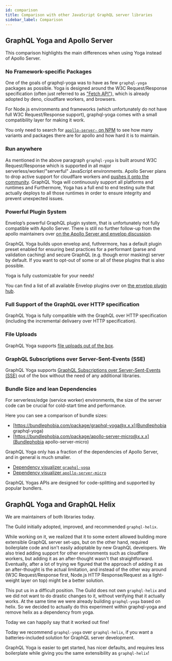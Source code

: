 ```yaml
---
id: comparison
title: Comparison with other JavaScript GraphQL server libraries
sidebar_label: Comparison
---
```


## GraphQL Yoga and Apollo Server

This comparison highlights the main differences when using Yoga instead of Apollo Server.

### No Framework-specific Packages

One of the goals of graphql-yoga was to have as few `graphql-yoga` packages as possible.
Yoga is designed around the W3C Request/Response specification (often just referred to as ["Fetch API"](https://developer.mozilla.org/en-US/docs/Web/API/Fetch_API)),
which is already adopted by deno, cloudflare workers, and browsers.

For Node.js environments and frameworks (which unfortunately do not have full W3C Request/Response support), graphql-yoga comes with a small compatibility layer for making it work.

You only need to search for [`apollo-server-` on NPM](https://www.npmjs.com/search?q=apollo-server-) to see how many variants and packages there are for apollo and how hard it is to maintain.

### Run anywhere

As mentioned in the above paragraph `graphql-yoga` is built around W3C Request/Response which is supported in all major serverless/worker/"serverful" JavaScript environments.
Apollo Server plans to drop active support for cloudflare workers and [pushes it onto the community](https://github.com/apollographql/apollo-server/issues/6034).
GraphQL Yoga will continuously support all platforms and runtimes and
Furthermore, Yoga has a full end to end testing suite that actually deploys to all those runtimes in order to ensure integrity and prevent unexpected issues.

### Powerful Plugin System

Envelop’s powerful GraphQL plugin system, that is unfortunately not fully compatible with Apollo Server.
There is still no further follow-up from the apollo maintainers over [on the Apollo Server and envelop discussion](https://github.com/apollographql/apollo-server/discussions/5541).

GraphQL Yoga builds upon envelop and, futhrermore, has a default plugin preset enabled for ensuring best practices for a performant (parse and validation caching) and secure GraphQL (e.g. though error masking) server by default.
If you want to opt-out of some or all of these plugins that is also possible.

Yoga is fully customizable for your needs!

You can find a list of all available Envelop plugins over on [the envelop plugin hub](https://www.envelop.dev/plugins).

### Full Support of the GraphQL over HTTP specification

GraphQL Yoga is fully compatible with the GraphQL over HTTP specification (including the incremental delivaery over HTTP specification).

### File Uploads

GraphQL Yoga supports [file uploads out of the box](/v3/docs/features/file-uploads#enable-file-uploads-in-graphql-yoga).

### GraphQL Subscriptions over Server-Sent-Events (SSE)

GraphQL Yoga supports [GraphQL Subscriptions over Server-Sent-Events (SSE)](/v3/docs/features/subscriptions#subscriptions) out of the box without the need of any additional libraries.

### Bundle Size and lean Dependencies

For serverless/edge (service worker) environments, the size of the server code can be crucial for cold-start time and performance.

Here you can see a comparison of bundle sizes:

- [https://bundlephobia.com/package/graphql-yoga@x.x.x](Bundlephobia graphql-yoga)
- [https://bundlephobia.com/package/apollo-server-micro@x.x.x](Bundlephobia apollo-server-micro)

GraphQL Yoga only has a fraction of the dependencies of Apollo Server, and in general is much smaller.

- [Dependency visualizer `graphql-yoga`](https://npm.anvaka.com/#/view/2d/graphql-yoga)
- [Dependency visualizer `apollo-server-micro`](https://npm.anvaka.com/#/view/2d/apollo-server-micro)

GraphQL Yogas APIs are designed for code-splitting and supported by popular bundlers.

## GraphQL Yoga and GraphQL Helix

We are maintainers of both libraries today.

The Guild initially adopted, improved, and recommended `graphql-helix`.

While working on it, we realized that it to some extent allowed building more extensible GraphQL server set-ups, but on the other hand, required boilerplate code and isn't easily adoptable by new GraphQL developers.
We also tried adding support for other environments such as cloudflare workers, but adding it as an after-thought wasn't that straightforward.
Eventually, after a lot of trying we figured that the approach of adding it as an after-thought is the actual limitation, and instead of the other way around (W3C Request/Response first, Node.js HTTP Response/Request as a light-weight layer on top) might be a better solution.

This put us in a difficult position.
The Guild does not own `graphql-helix` and we did not want to do drastic changes to it, without verifying that it actually works.
At the same time we were already building `graphql-yoga` based on helix. So we decided to actually do this experiment within graphql-yoga and remove helix as a dependency from yoga.

Today we can happily say that it worked out fine!

Today we recommend `graphql-yoga` over `graphql-helix`, if you want a batteries-included solution for GraphQL server development.

GraphQL Yoga is easier to get started, has nicer defaults, and requires less boilerplate while giving you the same extensibility as `graphql-helix`!
